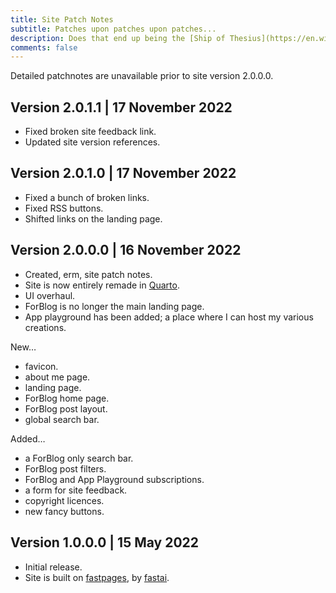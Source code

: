 ```yaml
---
title: Site Patch Notes
subtitle: Patches upon patches upon patches...
description: Does that end up being the [Ship of Thesius](https://en.wikipedia.org/wiki/Ship_of_Theseus)?
comments: false
---
```


:::{.callout-note appearance="simple"}
Detailed patchnotes are unavailable prior to site version 2.0.0.0.
:::

## Version 2.0.1.1 | 17 November 2022

* Fixed broken site feedback link.
* Updated site version references.

## Version 2.0.1.0 | 17 November 2022

* Fixed a bunch of broken links.
* Fixed RSS buttons.
* Shifted links on the landing page.

## Version 2.0.0.0 | 16 November 2022

* Created, erm, site patch notes.
* Site is now entirely remade in [Quarto](https://quarto.org).
* UI overhaul.
* ForBlog is no longer the main landing page.
* App playground has been added; a place where I can host my various creations.

New...

* favicon.
* about me page.
* landing page.
* ForBlog home page.
* ForBlog post layout.
* global search bar.

Added...

* a ForBlog only search bar.
* ForBlog post filters.
* ForBlog and App Playground subscriptions.
* a form for site feedback.
* copyright licences.
* new fancy buttons.

## Version 1.0.0.0 | 15 May 2022

* Initial release.
* Site is built on [fastpages](https://github.com/fastai/fastpages), by [fastai](https://fast.ai).
